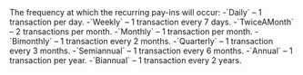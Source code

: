   

  
<ParamField body="Frequency" type="string" >     
The frequency at which the recurring pay-ins will occur:  
-`Daily` – 1 transaction per day.  
-`Weekly` – 1 transaction every 7 days.  
-`TwiceAMonth` – 2 transactions per month.  
-`Monthly` – 1 transaction per month.  
-`Bimonthly` – 1 transaction every 2 months.  
-`Quarterly` – 1 transaction every 3 months.  
-`Semiannual` – 1 transaction every 6 months.  
-`Annual` – 1 transaction per year.  
-`Biannual` – 1 transaction every 2 years.   

<Expandable title="properties">  

</Expandable> 
</ParamField>
